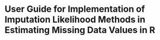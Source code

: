 # User Guide for Implementation of Imputation Likelihood Methods in Estimating Missing Data Values in R
